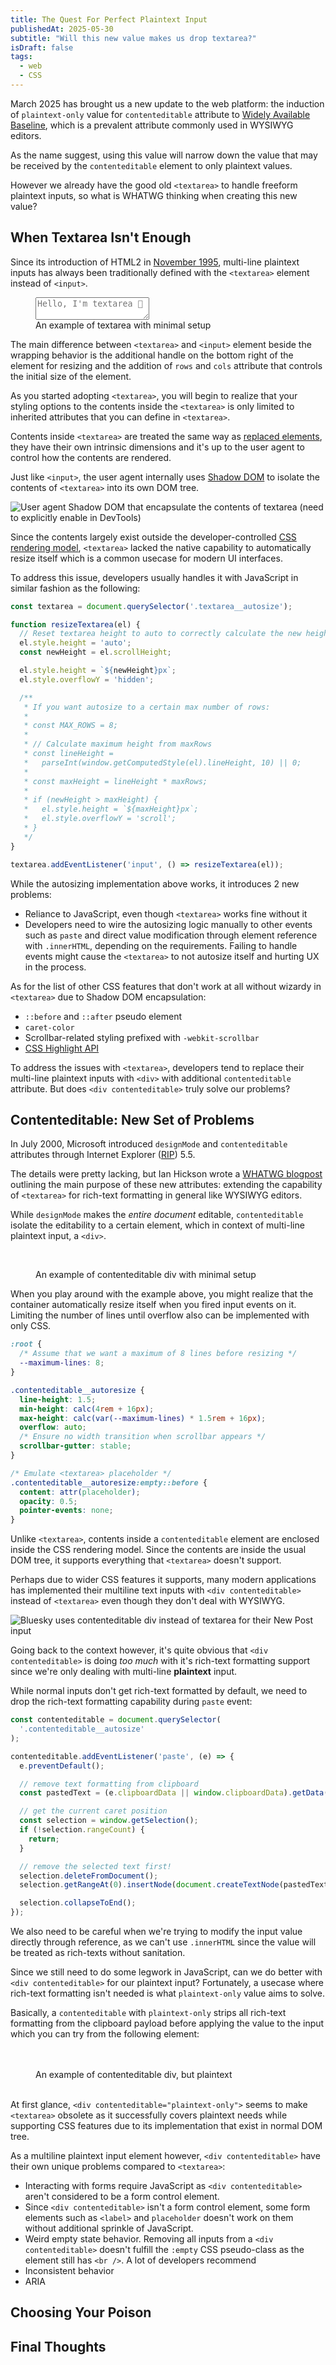 ```yaml
---
title: The Quest For Perfect Plaintext Input
publishedAt: 2025-05-30
subtitle: "Will this new value makes us drop textarea?"
isDraft: false
tags:
  - web
  - CSS
---
```


March 2025 has brought us a new update to the web platform: the induction of `plaintext-only` value for
`contenteditable` attribute to [Widely Available Baseline](https://web.dev/blog/contenteditable-plaintext-only-baseline),
which is a prevalent attribute commonly used in WYSIWYG editors.

As the name suggest, using this value will narrow down the value that may be received by the `contenteditable` element to only plaintext values.

However we already have the good old `<textarea>` to handle freeform plaintext inputs, so what is WHATWG thinking when creating
this new value?

## When Textarea Isn't Enough

Since its introduction of HTML2 in [November 1995](https://www.w3.org/MarkUp/html-spec/), multi-line plaintext inputs has always
been traditionally defined with the `<textarea>` element instead of `<input>`.

<figure class="my-4 w-full max-w-4/5 mx-auto">
  <textarea class="border border-separator p-2 font-mono w-full bg-background transition-colors" placeholder="Hello, I'm textarea 👋"></textarea>
  <figcaption class="text-xs italic text-center">An example of textarea with minimal setup</figcaption>
</figure>

The main difference between `<textarea>` and `<input>` element beside the wrapping behavior is the additional handle on the bottom right
of the element for resizing and the addition of `rows` and `cols` attribute that controls the initial size of the element.

As you started adopting `<textarea>`, you will begin to realize that your styling options to the contents inside the `<textarea>`
is only limited to inherited attributes that you can define in `<textarea>`.

Contents inside `<textarea>` are treated the same way as [replaced elements](https://html.spec.whatwg.org/multipage/rendering.html#replaced-elements),
they have their own intrinsic dimensions and it's up to the user agent to control how the contents are rendered.

Just like `<input>`, the user agent internally uses [Shadow DOM](https://developer.mozilla.org/en-US/docs/Web/API/Web_components/Using_shadow_DOM)
to isolate the contents of `<textarea>` into its own DOM tree.

![User agent Shadow DOM that encapsulate the contents of textarea (need to explicitly enable in DevTools)](https://res.cloudinary.com/namchee/image/upload/v1748674003/posts/the-quest-for-perfect-plaintext-input/textarea-shadow-dom)

Since the contents largely exist outside the developer-controlled [CSS rendering model](https://www.w3.org/TR/WD-CSS2/visuren.html),
`<textarea>` lacked the native capability to automatically resize itself which is a common usecase for modern UI interfaces.

To address this issue, developers usually handles it with JavaScript in similar fashion as the following:

```js title=textarea.js
const textarea = document.querySelector('.textarea__autosize');

function resizeTextarea(el) {
  // Reset textarea height to auto to correctly calculate the new height
  el.style.height = 'auto';
  const newHeight = el.scrollHeight;

  el.style.height = `${newHeight}px`;
  el.style.overflowY = 'hidden';

  /**
   * If you want autosize to a certain max number of rows:
   *
   * const MAX_ROWS = 8;
   *
   * // Calculate maximum height from maxRows
   * const lineHeight =
   *   parseInt(window.getComputedStyle(el).lineHeight, 10) || 0;
   *
   * const maxHeight = lineHeight * maxRows;
   *
   * if (newHeight > maxHeight) {
   *   el.style.height = `${maxHeight}px`;
   *   el.style.overflowY = 'scroll';
   * }
   */
}

textarea.addEventListener('input', () => resizeTextarea(el));
```

While the autosizing implementation above works, it introduces 2 new problems:

- Reliance to JavaScript, even though `<textarea>` works fine without it
- Developers need to wire the autosizing logic manually to other events such as `paste` and direct value modification
through element reference with `.innerHTML`, depending on the requirements. Failing to handle events might cause the `<textarea>`
to not autosize itself and hurting UX in the process.

As for the list of other CSS features that don't work at all without wizardy in `<textarea>` due to Shadow DOM encapsulation:

- `::before` and `::after` pseudo element
- `caret-color`
- Scrollbar-related styling prefixed with `-webkit-scrollbar`
- [CSS Highlight API](https://developer.mozilla.org/en-US/docs/Web/API/CSS_Custom_Highlight_API)

To address the issues with `<textarea>`, developers tend to replace their multi-line plaintext inputs with
`<div>` with additional `contenteditable` attribute. But does `<div contenteditable>` truly solve our problems?

## Contenteditable: New Set of Problems

In July 2000, Microsoft introduced `designMode` and `contenteditable` attributes through Internet Explorer
([RIP](https://techcommunity.microsoft.com/blog/windows-itpro-blog/internet-explorer-11-desktop-app-retirement-faq/2366549)) 5.5.

The details were pretty lacking, but Ian Hickson wrote a [WHATWG blogpost](https://lists.whatwg.org/pipermail/whatwg-whatwg.org/2004-November/002313.html)
outlining the main purpose of these new attributes: extending the capability of `<textarea>` for
rich-text formatting in general like WYSIWYG editors.

While `designMode` makes the *entire document* editable, `contenteditable` isolate the editability to a certain element,
which in context of multi-line plaintext input, a `<div>`.

<figure class="my-4 w-full max-w-4/5 mx-auto">
  <div
    contenteditable
    class="border border-separator p-2 font-mono w-full bg-background transition-colors contenteditable__autoresize"
    role="textbox"
    placeholder="Hello, I'm a contenteditable div 👋"
    aria-placeholder="Hello, I'm a contenteditable div 👋"
  ></div>
  <figcaption class="text-xs italic text-center mt-2">An example of contenteditable div with minimal setup</figcaption>
</figure>

When you play around with the example above, you might realize that the container automatically resize itself
when you fired input events on it. Limiting the number of lines until overflow also can be implemented with only CSS.

```css title=contenteditable.css, copy
:root {
  /* Assume that we want a maximum of 8 lines before resizing */
  --maximum-lines: 8;
}

.contenteditable__autoresize {
  line-height: 1.5;
  min-height: calc(4rem + 16px);
  max-height: calc(var(--maximum-lines) * 1.5rem + 16px);
  overflow: auto;
  /* Ensure no width transition when scrollbar appears */
  scrollbar-gutter: stable;
}

/* Emulate <textarea> placeholder */
.contenteditable__autoresize:empty::before {
  content: attr(placeholder);
  opacity: 0.5;
  pointer-events: none;
}
```

Unlike `<textarea>`, contents inside a `contenteditable` element are enclosed inside the CSS rendering model. Since
the contents are inside the usual DOM tree, it supports everything that `<textarea>` doesn't support.

Perhaps due to wider CSS features it supports, many modern applications has implemented their multiline text inputs with `<div contenteditable>`
instead of `<textarea>` even though they don't deal with WYSIWYG.

![Bluesky uses contenteditable div instead of textarea for their New Post input](https://res.cloudinary.com/namchee/image/upload/v1748700530/posts/the-quest-for-perfect-plaintext-input/bsky)

Going back to the context however, it's quite obvious that `<div contenteditable>` is doing *too much*
with it's rich-text formatting support since we're only dealing with multi-line **plaintext** input.

While normal inputs don't get rich-text formatted by default, we need to drop the rich-text formatting
capability during `paste` event:

```js title=Removing rich-text from paste event, copy
const contenteditable = document.querySelector(
  '.contenteditable__autosize'
);

contenteditable.addEventListener('paste', (e) => {
  e.preventDefault();

  // remove text formatting from clipboard
  const pastedText = (e.clipboardData || window.clipboardData).getData('text/plain');

  // get the current caret position
  const selection = window.getSelection();
  if (!selection.rangeCount) {
    return;
  }

  // remove the selected text first!
  selection.deleteFromDocument();
  selection.getRangeAt(0).insertNode(document.createTextNode(pastedText));

  selection.collapseToEnd();
});
```

We also need to be careful when we're trying to modify the input value directly through reference, as we can't
use `.innerHTML` since the value will be treated as rich-texts without sanitation.

Since we still need to do some legwork in JavaScript, can we do better with `<div contenteditable>` for our plaintext input?
Fortunately, a usecase where rich-text formatting isn't needed is what `plaintext-only` value aims to solve.

Basically, a `contenteditable` with `plaintext-only` strips all rich-text formatting from the clipboard payload
before applying the value to the input which you can try from the following element:

<figure class="my-4 w-full max-w-4/5 mx-auto">
  <div
    contenteditable="plaintext-only"
    class="border border-separator p-2 font-mono w-full bg-background transition-colors contenteditable__autoresize contenteditable__plaintext min-h-16"
    role="textbox"
    placeholder="Hello, I'm a plaintext-only contenteditable div 👋"
    aria-placeholder="Hello, I'm a plaintext-only contenteditable div 👋"
  />
  <figcaption class="text-xs italic text-center mt-2">An example of contenteditable div, but plaintext</figcaption>
</figure>

At first glance, `<div contenteditable="plaintext-only">` seems to make `<textarea>` obsolete as it successfully
covers plaintext needs while supporting CSS features due to its implementation that exist in normal DOM tree.

As a multiline plaintext input element however, `<div contenteditable>` have their own unique problems compared to `<textarea>`:

- Interacting with forms require JavaScript as `<div contenteditable>` aren't considered to be a form control element.
- Since `<div contenteditable>` isn't a form control element, some form elements such as `<label>` and `placeholder` doesn't work on them
without additional sprinkle of JavaScript.
- Weird empty state behavior. Removing all inputs from a `<div contenteditable>` doesn't fulfill the `:empty` CSS pseudo-class as the element
still has `<br />`. A lot of developers recommend
- Inconsistent behavior
- ARIA

## Choosing Your Poison



## Final Thoughts

